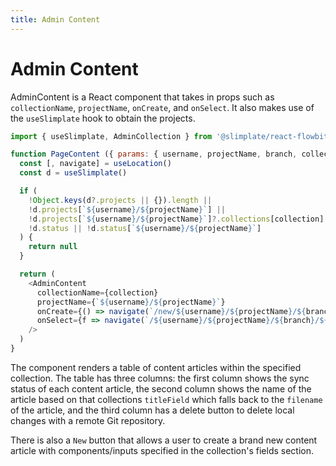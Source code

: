 ```yaml
---
title: Admin Content
---
```

# Admin Content

AdminContent is a React component that takes in props such as `collectionName`, `projectName`, `onCreate`, and `onSelect`. It also makes use of the `useSlimplate` hook to obtain the projects.

```js
import { useSlimplate, AdminCollection } from '@slimplate/react-flowbite-github'

function PageContent ({ params: { username, projectName, branch, collection } }) {
  const [, navigate] = useLocation()
  const d = useSlimplate()

  if (
    !Object.keys(d?.projects || {}).length ||
    !d.projects[`${username}/${projectName}`] ||
    !d.projects[`${username}/${projectName}`]?.collections[collection] ||
    !d.status || !d.status[`${username}/${projectName}`]
  ) {
    return null
  }

  return (
    <AdminContent
      collectionName={collection}
      projectName={`${username}/${projectName}`}
      onCreate={() => navigate(`/new/${username}/${projectName}/${branch}/${collection}`)}
      onSelect={f => navigate(`/${username}/${projectName}/${branch}/${collection}${f.filename}`)}
    />
  )
}
```

The component renders a table of content articles within the specified collection. The table has three columns: the first column shows the sync status of each content article, the second column shows the name of the article based on that collections `titleField` which falls back to the `filename` of the article, and the third column has a delete button to delete local changes with a remote Git repository.

There is also a `New` button that allows a user to create a brand new content article with components/inputs specified in the collection's fields section.
